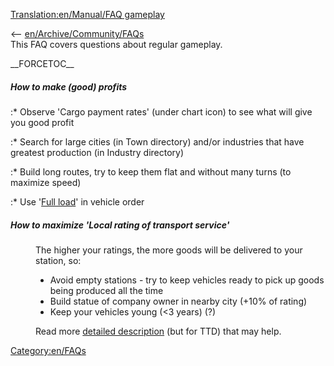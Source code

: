 [[Translation:en/Manual/FAQ gameplay]]
[[Category:en/FAQs]]

<-- [[en/Archive/Community/FAQ]]s<br/>
This FAQ covers questions about regular gameplay.

__FORCETOC__

=====How to make (good) profits=====
:* Observe 'Cargo payment rates' (under chart icon) to see what will give you good profit
:* Search for large cities (in Town directory) and/or industries that have greatest production (in Industry directory)
:* Build long routes, try to keep them flat and without many turns (to maximize speed)
:* Use '[[en/Manual/Orders#what-do-all-those-other-buttons-do|Full load]]' in vehicle order

=====How to maximize 'Local rating of transport service'=====
:The higher your ratings, the more goods will be delivered to your station, so:
:* Avoid empty stations - try to keep vehicles ready to pick up goods being produced all the time
:* Build statue of company owner in nearby city (+10% of rating)
:* Keep your vehicles young (<3 years) (?)

:Read more [http://ttd.cernun.net/info/score.html detailed description] (but for TTD) that may help.